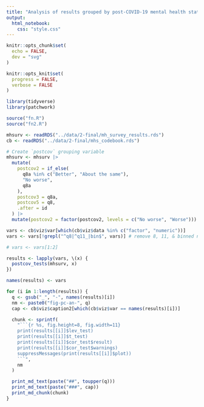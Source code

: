 ```yaml
---
title: "Analysis of results grouped by post-COVID-19 mental health status"
output:
  html_notebook:
    css: "style.css"
---
```


```r
knitr::opts_chunk$set(
  echo = FALSE,
  dev = "svg"
)

knitr::opts_knit$set(
  progress = FALSE,
  verbose = FALSE
)
```

```r
library(tidyverse)
library(patchwork)
```

```r
source("fn.R")
source("fn2.R")
```

```r
mhsurv <- readRDS("../data/2-final/mh_survey_results.rds")
cb <- readRDS("../data/2-final/mhs_codebook.rds")
```

```r
# Create `postcov` grouping variable
mhsurv <- mhsurv |>
  mutate(
    postcov2 = if_else(
      q8a %in% c("Better", "About the same"),
      "No worse",
      q8a
    ),
    postcov3 = q8a,
    postcov5 = q8,
    .after = id
  ) |>
  mutate(postcov2 = factor(postcov2, levels = c("No worse", "Worse")))
```

```r
vars <- cb$viz$var[which(cb$viz$data %in% c("factor", "numeric"))]
vars <- vars[!grepl("^q8|^q11_|bin$", vars)] # remove 8, 11, & binned numeric Qs

# vars <- vars[1:2]

results <- lapply(vars, \(x) {
  postcov_tests(mhsurv, x)
})

names(results) <- vars
```

```r
for (i in 1:length(results)) {
  q <- gsub("_", "-", names(results)[i])
  nm <- paste0("fig-pc-an-", q)
  cap <- cb$viz$caption2[which(cb$viz$var == names(results)[i])]

  chunk <- sprintf(
    "```{r %s, fig.height=8, fig.width=11}
    print(results[[i]]$lev_test)
    print(results[[i]]$t_test)
    print(results[[i]]$cor_test$result)
    print(results[[i]]$cor_test$warnings)
    suppressMessages(print(results[[i]]$plot))
    ```",
    nm
  )

  print_md_text(paste("##", toupper(q)))
  print_md_text(paste("###", cap))
  print_md_chunk(chunk)
}
```
